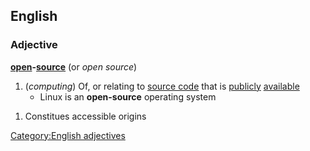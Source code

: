 ==English==
===Adjective===
'''[[open]]-[[source]]''' (or ''open source'')
#(''computing'') Of, or relating to [[source code]] that is [[publicly]] [[available]]
#* Linux is an '''open-source''' operating system
[[Category:English adjectives]]
#Constitues accessible origins